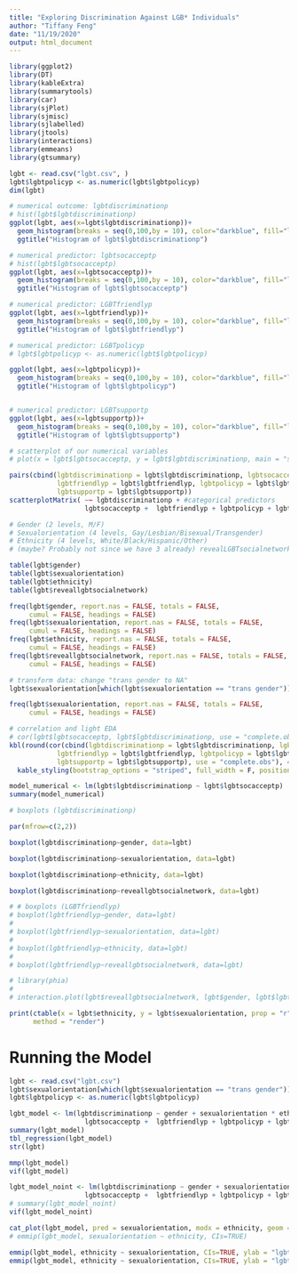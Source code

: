 ```yaml
---
title: "Exploring Discrimination Against LGB* Individuals"
author: "Tiffany Feng"
date: "11/19/2020"
output: html_document
---
```


```r
library(ggplot2)
library(DT)
library(kableExtra)
library(summarytools)
library(car)
library(sjPlot)
library(sjmisc)
library(sjlabelled)
library(jtools)
library(interactions)
library(emmeans)
library(gtsummary)
```

```r
lgbt <- read.csv("lgbt.csv", )
lgbt$lgbtpolicyp <- as.numeric(lgbt$lgbtpolicyp)
dim(lgbt)
```

```r
# numerical outcome: lgbtdiscriminationp
# hist(lgbt$lgbtdiscriminationp)
ggplot(lgbt, aes(x=lgbt$lgbtdiscriminationp))+
  geom_histogram(breaks = seq(0,100,by = 10), color="darkblue", fill="lightblue", right = TRUE) +
  ggtitle("Histogram of lgbt$lgbtdiscriminationp")
```

```r
# numerical predictor: lgbtsocacceptp
# hist(lgbt$lgbtsocacceptp)
ggplot(lgbt, aes(x=lgbtsocacceptp))+
  geom_histogram(breaks = seq(0,100,by = 10), color="darkblue", fill="lightblue", right = TRUE) +
  ggtitle("Histogram of lgbt$lgbtsocacceptp")

# numerical predictor: LGBTfriendlyp
ggplot(lgbt, aes(x=lgbtfriendlyp))+
  geom_histogram(breaks = seq(0,100,by = 10), color="darkblue", fill="lightblue", right = TRUE) +
  ggtitle("Histogram of lgbt$lgbtfriendlyp")

# numerical predictor: LGBTpolicyp
# lgbt$lgbtpolicyp <- as.numeric(lgbt$lgbtpolicyp)

ggplot(lgbt, aes(x=lgbtpolicyp))+
  geom_histogram(breaks = seq(0,100,by = 10), color="darkblue", fill="lightblue", right = TRUE) +
  ggtitle("Histogram of lgbt$lgbtpolicyp")


# numerical predictor: LGBTsupportp
ggplot(lgbt, aes(x=lgbtsupportp))+
  geom_histogram(breaks = seq(0,100,by = 10), color="darkblue", fill="lightblue", right = TRUE) +
  ggtitle("Histogram of lgbt$lgbtsupportp")
```

```r
# scatterplot of our numerical variables
# plot(x = lgbt$lgbtsocacceptp, y = lgbt$lgbtdiscriminationp, main = "scatterplot of lgbt$lgbtsocacceptp and lgbt$lgbtdiscriminationp")

pairs(cbind(lgbtdiscriminationp = lgbt$lgbtdiscriminationp, lgbtsocacceptp = lgbt$lgbtsocacceptp,
            lgbtfriendlyp = lgbt$lgbtfriendlyp, lgbtpolicyp = lgbt$lgbtpolicyp,
            lgbtsupportp = lgbt$lgbtsupportp))
scatterplotMatrix( ~~ lgbtdiscriminationp + #categorical predictors
                   lgbtsocacceptp +  lgbtfriendlyp + lgbtpolicyp + lgbtsupportp, data =  lgbt)

```

```r
# Gender (2 levels, M/F)
# Sexualorientation (4 levels, Gay/Lesbian/Bisexual/Transgender)
# Ethnicity (4 levels, White/Black/Hispanic/Other)
# (maybe? Probably not since we have 3 already) revealLGBTsocialnetwork

table(lgbt$gender)
table(lgbt$sexualorientation)
table(lgbt$ethnicity)
table(lgbt$reveallgbtsocialnetwork)

freq(lgbt$gender, report.nas = FALSE, totals = FALSE, 
     cumul = FALSE, headings = FALSE)
freq(lgbt$sexualorientation, report.nas = FALSE, totals = FALSE, 
     cumul = FALSE, headings = FALSE)
freq(lgbt$ethnicity, report.nas = FALSE, totals = FALSE, 
     cumul = FALSE, headings = FALSE)
freq(lgbt$reveallgbtsocialnetwork, report.nas = FALSE, totals = FALSE, 
     cumul = FALSE, headings = FALSE)

```

```r
# transform data: change "trans gender to NA"
lgbt$sexualorientation[which(lgbt$sexualorientation == "trans gender")] <- NA

freq(lgbt$sexualorientation, report.nas = FALSE, totals = FALSE, 
     cumul = FALSE, headings = FALSE)
```


```r
# correlation and light EDA
# cor(lgbt$lgbtsocacceptp, lgbt$lgbtdiscriminationp, use = "complete.obs")
kbl(round(cor(cbind(lgbtdiscriminationp = lgbt$lgbtdiscriminationp, lgbtsocacceptp = lgbt$lgbtsocacceptp,
            lgbtfriendlyp = lgbt$lgbtfriendlyp, lgbtpolicyp = lgbt$lgbtpolicyp,
            lgbtsupportp = lgbt$lgbtsupportp), use = "complete.obs"), 4)) %>% 
  kable_styling(bootstrap_options = "striped", full_width = F, position = "left")

model_numerical <- lm(lgbt$lgbtdiscriminationp ~ lgbt$lgbtsocacceptp)
summary(model_numerical)
```

```r
# boxplots (lgbtdiscriminationp)

par(mfrow=c(2,2))

boxplot(lgbtdiscriminationp~gender, data=lgbt)

boxplot(lgbtdiscriminationp~sexualorientation, data=lgbt)

boxplot(lgbtdiscriminationp~ethnicity, data=lgbt)

boxplot(lgbtdiscriminationp~reveallgbtsocialnetwork, data=lgbt)

# # boxplots (LGBTfriendlyp)
# boxplot(lgbtfriendlyp~gender, data=lgbt)
# 
# boxplot(lgbtfriendlyp~sexualorientation, data=lgbt)
# 
# boxplot(lgbtfriendlyp~ethnicity, data=lgbt)
# 
# boxplot(lgbtfriendlyp~reveallgbtsocialnetwork, data=lgbt)


```

```r
# library(phia)
# 
# interaction.plot(lgbt$reveallgbtsocialnetwork, lgbt$gender, lgbt$lgbtdiscriminationp)
```

```r
print(ctable(x = lgbt$ethnicity, y = lgbt$sexualorientation, prop = "r", useNA = "no"),
      method = "render")
```

# Running the Model
```r
lgbt <- read.csv("lgbt.csv")
lgbt$sexualorientation[which(lgbt$sexualorientation == "trans gender")] <- NA
lgbt$lgbtpolicyp <- as.numeric(lgbt$lgbtpolicyp)

lgbt_model <- lm(lgbtdiscriminationp ~ gender + sexualorientation * ethnicity + reveallgbtsocialnetwork + #categorical predictors
                   lgbtsocacceptp +  lgbtfriendlyp + lgbtpolicyp + lgbtsupportp, data =  lgbt) #numerical predictors
summary(lgbt_model)
tbl_regression(lgbt_model)
str(lgbt)
```

```r
mmp(lgbt_model)
vif(lgbt_model)

lgbt_model_noint <- lm(lgbtdiscriminationp ~ gender + sexualorientation + ethnicity + reveallgbtsocialnetwork + #categorical predictors
                   lgbtsocacceptp +  lgbtfriendlyp + lgbtpolicyp + lgbtsupportp, data =  lgbt) #numerical predictors
# summary(lgbt_model_noint)
vif(lgbt_model_noint)
```

```r
cat_plot(lgbt_model, pred = sexualorientation, modx = ethnicity, geom = "line")
# emmip(lgbt_model, sexualorientation ~ ethnicity, CIs=TRUE)

emmip(lgbt_model, ethnicity ~ sexualorientation, CIs=TRUE, ylab = "lgbtdiscriminationp")
emmip(lgbt_model, ethnicity ~ sexualorientation, CIs=TRUE, ylab = "lgbtdiscriminationp")
```

